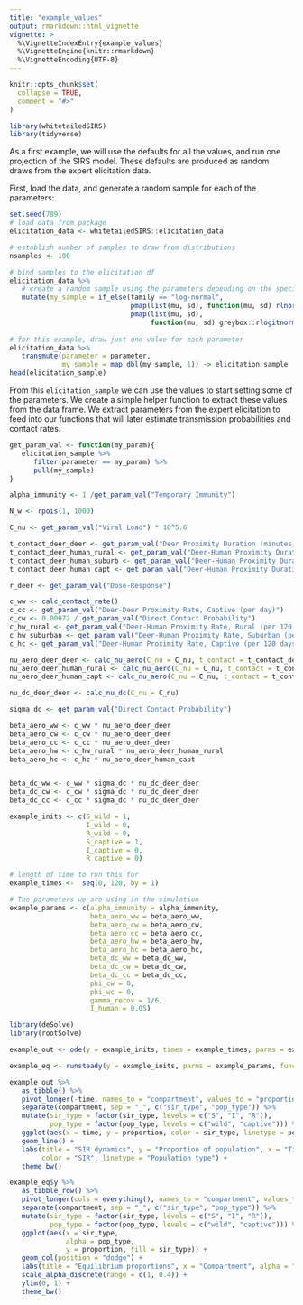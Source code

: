 ```yaml
---
title: "example_values"
output: rmarkdown::html_vignette
vignette: >
  %\VignetteIndexEntry{example_values}
  %\VignetteEngine{knitr::rmarkdown}
  %\VignetteEncoding{UTF-8}
---
```


```r
knitr::opts_chunk$set(
  collapse = TRUE,
  comment = "#>"
)
```

```r
library(whitetailedSIRS)
library(tidyverse)
```


As a first example, we will use the defaults for all the values, and run one projection of the SIRS model. These defaults are produced as random draws from the expert elicitation data.


First, load the data, and generate a random sample for each of the parameters: 

```r
set.seed(789)
# load data from package
elicitation_data <- whitetailedSIRS::elicitation_data

# establish number of samples to draw from distributions
nsamples <- 100

# bind samples to the elicitation df
elicitation_data %>% 
   # create a random sample using the parameters depending on the specified distribution
   mutate(my_sample = if_else(family == "log-normal",
                              pmap(list(mu, sd), function(mu, sd) rlnorm(nsamples, mu, sd)),
                              pmap(list(mu, sd), 
                                   function(mu, sd) greybox::rlogitnorm(nsamples, mu, sd)))) -> elicitation_data
   
# for this example, draw just one value for each parameter
elicitation_data %>% 
   transmute(parameter = parameter,
             my_sample = map_dbl(my_sample, 1)) -> elicitation_sample
head(elicitation_sample)

```

From this `elicitation_sample` we can use the values to start setting some of the parameters. We create a simple helper function to extract these values from the data frame. We extract parameters from the expert elicitation to feed into our functions that will later estimate transmission probabilities and contact rates.

```r
get_param_val <- function(my_param){
   elicitation_sample %>% 
      filter(parameter == my_param) %>% 
      pull(my_sample)
}
```


```r
alpha_immunity <- 1 /get_param_val("Temporary Immunity")

N_w <- rpois(1, 1000)

C_nu <- get_param_val("Viral Load") * 10^5.6

t_contact_deer_deer <- get_param_val("Deer Proximity Duration (minutes)") / 60
t_contact_deer_human_rural <- get_param_val("Deer-Human Proximity Duration, Rural (minutes)") / 60
t_contact_deer_human_suburb <- get_param_val("Deer-Human Proximity Duration, Suburban (minutes)") / 60
t_contact_deer_human_capt <- get_param_val("Deer-Human Proximity Duration, Captive (minutes)") / 60

r_deer <- get_param_val("Dose-Response")
```

```r
c_ww <- calc_contact_rate()
c_cc <- get_param_val("Deer-Deer Proximity Rate, Captive (per day)")
c_cw <- 0.00072 / get_param_val("Direct Contact Probability")
c_hw_rural <- get_param_val("Deer-Human Proximity Rate, Rural (per 120 days)") / 120
c_hw_suburban <- get_param_val("Deer-Human Proximity Rate, Suburban (per 120 days)") / 120
c_hc <- get_param_val("Deer-Human Proximity Rate, Captive (per 120 days)") /120
```


```r
nu_aero_deer_deer <- calc_nu_aero(C_nu = C_nu, t_contact = t_contact_deer_deer, r = r_deer)
nu_aero_deer_human_rural <- calc_nu_aero(C_nu = C_nu, t_contact = t_contact_deer_human_rural, r = r_deer)
nu_aero_deer_human_capt <- calc_nu_aero(C_nu = C_nu, t_contact = t_contact_deer_human_capt, r = r_deer)

nu_dc_deer_deer <- calc_nu_dc(C_nu = C_nu)

sigma_dc <- get_param_val("Direct Contact Probability")

```

```r
beta_aero_ww <- c_ww * nu_aero_deer_deer
beta_aero_cw <- c_cw * nu_aero_deer_deer
beta_aero_cc <- c_cc * nu_aero_deer_deer
beta_aero_hw <- c_hw_rural * nu_aero_deer_human_rural
beta_aero_hc <- c_hc * nu_aero_deer_human_capt


beta_dc_ww <- c_ww * sigma_dc * nu_dc_deer_deer
beta_dc_cw <- c_cw * sigma_dc * nu_dc_deer_deer
beta_dc_cc <- c_cc * sigma_dc * nu_dc_deer_deer
```


```r
example_inits <- c(S_wild = 1, 
                   I_wild = 0, 
                   R_wild = 0,
                   S_captive = 1,
                   I_captive = 0,
                   R_captive = 0)

# length of time to run this for  
example_times <-  seq(0, 120, by = 1)

# The parameters we are using in the simulation
example_params <- c(alpha_immunity = alpha_immunity,
                    beta_aero_ww = beta_aero_ww,
                    beta_aero_cw = beta_aero_cw,
                    beta_aero_cc = beta_aero_cc,
                    beta_aero_hw = beta_aero_hw,
                    beta_aero_hc = beta_aero_hc,
                    beta_dc_ww = beta_dc_ww,
                    beta_dc_cw = beta_dc_cw,
                    beta_dc_cc = beta_dc_cc,
                    phi_cw = 0,
                    phi_wc = 0,
                    gamma_recov = 1/6,
                    I_human = 0.05)

```

```r
library(deSolve)
library(rootSolve)

example_out <- ode(y = example_inits, times = example_times, parms = example_params, func = whitetailedSIRS::simple_sirs)

example_eq <- runsteady(y = example_inits, parms = example_params, func = whitetailedSIRS::simple_sirs)
```

```r

example_out %>% 
   as_tibble() %>% 
   pivot_longer(-time, names_to = "compartment", values_to = "proportion") %>% 
   separate(compartment, sep = "_", c("sir_type", "pop_type")) %>% 
   mutate(sir_type = factor(sir_type, levels = c("S", "I", "R")),
          pop_type = factor(pop_type, levels = c("wild", "captive"))) %>% 
   ggplot(aes(x = time, y = proportion, color = sir_type, linetype = pop_type)) +
   geom_line() +
   labs(title = "SIR dynamics", y = "Proportion of population", x = "Time in days",
        color = "SIR", linetype = "Population type") +
   theme_bw()

```

```r
example_eq$y %>% 
   as_tibble_row() %>% 
   pivot_longer(cols = everything(), names_to = "compartment", values_to = "proportion") %>% 
   separate(compartment, sep = "_", c("sir_type", "pop_type")) %>% 
   mutate(sir_type = factor(sir_type, levels = c("S", "I", "R")),
          pop_type = factor(pop_type, levels = c("wild", "captive"))) %>% 
   ggplot(aes(x = sir_type, 
              alpha = pop_type,
              y = proportion, fill = sir_type)) +
   geom_col(position = "dodge") +
   labs(title = "Equilibrium proportions", x = "Compartment", alpha = "Population type", fill = "SIR") +
   scale_alpha_discrete(range = c(1, 0.4)) +
   ylim(0, 1) +
   theme_bw()
   
```
